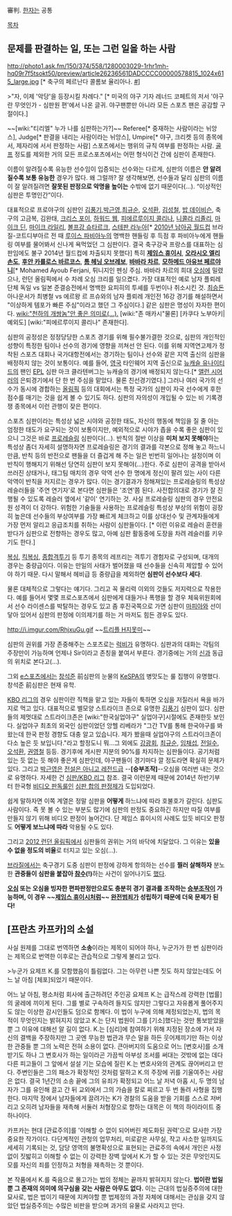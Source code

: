 審判. [[한자]]는 공통

[[목차]]
== 문제를 판결하는 일, 또는 그런 일을 하는 사람 ==
http://photo1.ask.fm/150/374/558/1280003029-1rhr1mh-hq09r7f5tsokt50/preview/article26236561DADCCCC00000578815_1024x615_large.jpg
[* 축구의 페르난다 콜롬보 율리아나. [[http://sports.media.daum.net/sports/worldsoccer/newsview?newsId=20140509181309064|#]]]

>"자, 이제 '악당'을 등장시킬 차례다." [* 미국의 야구 기자 레너드 코페트의 저서 '야구란 무엇인가 - 심판원 편'에서 나온 글귀. 야구팬뿐만 아니라 모든 스포츠 팬은 공감할 구절이다.]

~~[wiki:"티리엘" 누가 나를 심판하는가?]~~
Referee[* 중재하는 사람이라는 뉘앙스], Judge[* 판결을 내리는 사람이라는 뉘앙스], Umpire[* 야구, 크리켓 등의 종목에서, 제자리에 서서 판정하는 사람]
스포츠에서는 행위의 규칙 여부를 판정하는 사람. [[골프]] 정도를 제외한 거의 모든 프로스포츠에서는 어떤 형식이건 간에 심판이 존재한다.
  
이름이 알려질수록 유능한 선수임이 입증되는 선수와는 다르게, 심판의 이름은 '''안 알려질수록 보통 유능한''' 경우가 많다. 왜 그럴까? 잘 생각해보면, 선수들과 달리 심판의 이름이 잘 알려질려면 '''잘못된 판정으로 악명을 높이는''' 수밖에 없기 때문이다(...). “이상적인 심판은 투명인간”이다.

대표적으로 프로야구의 심판인 [[김풍기]],[[박근영]],[[최규순]], [[오석환]], [[김성철]], [[밥 데이비슨]], 축구의 고금복, 김완태, [[크리스 포이]], [[하워드 웹]], [[피에르루이지 콜리나]], [[니콜라 리졸리]], [[마이크 딘]], [[마이크 라일리]], [[볼프강 슈타르크]], [[스테판 라누아]][* [[2010년 남아공 월드컵]] 브라질-코트디부아르 전 때 [[루이스 파비아누]]의 명백한 핸들링 후 득점 후 파비아누에게 핸들링 여부를 물어봐서 신나게 욕먹었던 그 심판이다. 결국 축구강국 프랑스를 대표하는 심판임에도 불구 2014년 월드컵에 차출되지 못했다]  특히 '''[[제임스 휴이시]]''', '''[[오라시오 엘리손도]]''', '''[[후안 카를로스 바르코스]]''', '''[[톰 헤닝 오브레보]]''', '''[[바바라 차르]]''', '''[[모하메드 아유브 페르야니]]'''[* Mohamed Ayoub Ferjani, 튀니지인 펜싱 주심. 바바라 차르의 희대 [[오심]]에 밀렸으나, 런던 올림픽에서 수 차례 오심 크리를 일으켰다. 가장 대표적인 예로 남자 플뢰레 단체 독일 vs 일본 준결승전에서 명백한 요피히의 투셰를 두번이나 취소시킨 것. [[최승돈]] 아나운서가 최병철 vs 에르왕 르 프슈와의 남자 플뢰레 개인전 16강 경기를 해설하면서 "이상하게 템포가 빠른 주심"이라고 했던 그 주심이다.] 같은 심판은 명성이 자자한 편이다. [[wiki:"천하의 개쌍놈"안 좋은 의미로(...).]] [wiki:"존 매카시"물론] [카쿠다 노부아키|예외도] [wiki:"피에르루이지 콜리나" 존재한다].

심판의 공정성은 정정당당한 스포츠 경기를 위해 필수불가결한 것으로, 심판의 개인적인 성향이 특정한 팀이나 선수의 경기에 영향을 끼쳐선 안 된다. 이를 위해 지역연고제가 정착된 스포츠 대회나 국가대항전에서는 경기하는 팀이나 선수와 같은 지역 출신의 심판을 배정하지 않는 것이 보통이다. 예를 들어, [[영국]] 타인웨어 지역 출신으로 [[뉴캐슬 유나이티드]]의 팬인 [[EPL]] 심판 마크 클라텐버그는 뉴캐슬의 경기에 배정되지 않는다.[* [[앨런 시어러]]의 은퇴경기에서 단 한 번 주심을 맡았다. 물론 친선경기였다.] 그러나 여러 국가의 선수가 동시에 경합하는 [[올림픽]] 등의 대회에서는 특정 국가의 심판이 자국 선수에게 후한 점수를 매기는 것을 쉽게 볼 수 있기도 하다. 심판의 자의성이 개입될 수 있는 비 기록경쟁 종목에서 이런 관행이 잦은 편이다.

스포츠 심판이라는 특성상 넓은 시야와 공정한 태도, 자신의 행동에 책임을 질 줄 아는 엄정한 태도가 요구되는 것이 보통이지만, 예외적으로 시야가 좁을 수록 좋은 심판이 있으니 그것은 바로 [[프로레슬링]] 심판이다(...). 반칙의 절반 이상을 '''미처 보지 못해야'''하는 특성상 좀더 자세히 설명하자면 프로레슬링은 경기의 결과를 각본으로 정해 놓고 하느니만큼, 반칙 등의 반전으로 팬들을 더 즐겁게 해 주는 일은 빈번히 일어나는 설정이며 이 반칙이 행해지기 위해선 당연히 심판이 보지 못해야(...)한다. 주로 심판이 공격을 받아서 쓰러진 상태거나, 태그팀 매치의 경우 악역 선수 한 명에게 정신이 팔려 있는 사이 다른 악역이 반칙을 저지르는 경우가 많다.
이는 경기결과가 정해져있는 프로레슬링의 특성상 레슬러들을 '주연 연기자'로 본다면 심판들은 '조연'쯤 된다. 사전합의대로 경기가 잘 진행될 수 있도록 레슬러 옆에서 '같이' 연기하는 것. 사실 프로레슬링 심판의 경우 안전요원 성격이 더 강하다. 위험한 기술들을 사용하는 프로레슬링 특성상 부상의 위험이 굉장히 높은데 선수들의 부상여부를 가장 빠르게 체크하고 이를 상대선수 및 관계자들에게 가장 먼저 알리고 응급조치를 취하는 사람이 심판들이다. [* 이런 이유로 레슬러 훈련을 받다가 심판으로 전향하는 경우도 많고, 아예 심판 활동중에 도장을 차려 레슬러를 키우기도 한다.]

[[복싱]], [[킥복싱]], [[종합격투기]] 등 투기 종목의 레프리는 격투기 경험자로 구성되며, 대개의 경우는 중량급이다. 이유는 만일의 사태가 벌어졌을 때 선수들을 신속히 제압할 수 있어야 하기 때문. 다시 말해서 헤비급 등 중량급을 제외하면 '''심판이 선수보다 세다'''. 

물론 대체적으로 그렇다는 얘기다. 그리고 꼭 물리력 이외의 것들도 저지력으로 작용한다. 예를 들어서 몇몇 프로스포츠에서 심판에게 대들거나 폭행을 할 경우 체육위원회에서 선수 라이센스를 박탈하는 경우도 있고 좀 후진국쪽으로 가면 심판이 [[마피아]]와 선이 닿아 있어서 심판의 판정에 이의제기를 하는 거 마저도 힘든 경우도 있다. 

http://i.imgur.com/RhjxuGu.gif
~~[[트리플 H]]지못미~~

심판의 권위를 가장 존중해주는 스포츠로는 [[럭비]]가 유명하다. 심판과의 대화는 각팀의 주장만이 가능하며 언제나 Sir이라고 존칭을 붙여서 부른다. 경기중에는 거의 [[신]]과 동급의 위치로 본다고(…).

그외 [[e스포츠]]에서는 [[창석준]] 前심판의 눈물의 [[KeSPA]]의 병맛도는 룰 집행이 유명했다. 창석준 前심판은 현재 유학.

[[KBO 리그]]의 경우 심판이란 직책을 맡고 있는 자들이 툭하면 오심을 저질러서 욕을 바가지로 먹고 있다. 대표적으로 별모양 스트라이크 존으로 유명한 [[김풍기]] 심판이 있다. 심판들의 제멋대로 스트라이크존은 [wiki:"한국실업야구" 실업야구]시절에도 존재한듯 보인다. 실업야구 최초의 외국인 심판이었던 앙헬 리베라가 "그간 TV를 통해 한국야구를 봐왔는데 한국 판정 경향도 대충 알고 있습니다. 제가 봤을때 실업야구의 스트라이크존이 다소 높은 듯 보입니다."라고 할정도니 뭐...그 외에도 [[강광회]], [[최규순]], [[임채섭]], [[전일수]], [[오석환]], [[권영철]] 등등. 경기후에 게시판 지분의 90%를 차지하는 심판들이다. 공기처럼 있는 듯 없는 듯 해야 좋은게 심판인데, 야구팬들이 경기마다 깔 정도라면 확실히 문제가 있다. 그리고 [[박근영]]은 [[전설은 아니고 레전드급]] --'''[승부조작]'''--오심을 여러번 내는 것으로 유명하다. 자세한 건 [[심판/KBO 리그]] 참조. 결국 이런문제 때문에 2014년 하반기부터 한국형 [[비디오 판독]]룰인 [[심판 합의 판정제]]가 도입되었다.

쉽게 말하자면 이쪽 계열은 정말 심판을 '''어떻게''' 하느냐에 따라 호불호가 갈린다. 심판도 사람이다. 즉 못 볼 수 있는 부분도 많기에 심판의 판정도 중요하긴 하지만 따질 여부를 만들지 않기 위해 비디오 판정이 늘어간다. 단 제임스 휴이시의 사례도 있듯 비디오 판정도 '''어떻게 보느냐에 따라''' 악용될 수도 있다.

그리고 [[2012 런던 올림픽]]에서 심판들의 권위는 거의 바닥에 치달았다. 그 이유는 '''있을 수 없을 정도의 비율'''로 터지고 있는 오심(...).

[[브라질]]에서는 축구경기 도중 심판이 판정에 강하게 항의하는 선수를 '''찔러 살해하자''' 분노한 '''관중들이 심판을 붙잡아 [[참수]](!)'''하는 사건이 일어나기도 [http://sportsillustrated.cnn.com/soccer/news/20130706/brazil-soccer-beheading-decapitation.ap/ 했다].

'''[[오심]] 또는 오심을 빙자한 편파판정만으로도 충분히 경기 결과를 조작하는 [[승부조작]]이 가능하며, 이 경우 ~~[[제임스 휴이시]]처럼~~ [[완전범죄]]가 성립하기 때문에 더욱 문제가 된다!'''

== [프란츠 카프카]의 소설 ==
사실 원제를 그대로 번역하면 '''소송'''이라는 제목이 되어야 하나, 누군가가 한 번 심판이라는 제목으로 번역한 이후로는 관습적으로 그렇게 불리고 있다.

>누군가 요제프 K.를 모함했음이 틀림없다. 그는 아무런 나쁜 짓도 하지 않았는데도 어느 날 아침 [체포]되었기 때문이다.

어느 날 아침, 평소처럼 회사에 출근하려던 주인공 요제프 K.는 급작스레 강력한 [법률]의 굴레에 끼이게 된다. 그를 별로 구속하려 들지도 않지만 그렇다고 자유롭게 풀어주지도 않는 이상한 감시인들도 덤으로 함께다. 이 법이 누구에 의해 제정되었는지, 법의 목적이 무엇인지는 밝혀지지 않았고 K.는 단지 법원이 그를 [기소]했다는 것만 통보받았을 뿐 그 이유에 대해선 알 길이 없다. K.는 [심리]에 참여하기 위해 지정된 장소에 가서 자신의 결백을 주장하지만 그 곳엔 무능한 법관과 무슨 말을 하든 웃어제끼기만 하는 이상한 관중들 뿐 그의 노력은 전혀 소용이 없다. 큰아버지의 도움으로 어느 [변호사]를 소개받기도 하나 그 변호사가 하는 일이라곤 가끔씩 아부성 조서를 써대는 것밖에 없는 데다 다른 피고들이 그 앞에서 설설 기는 모습에 질린 K.는 변호사와의 관계도 끊어버리고 만다. 주변인들은 그의 패소가 확정적인 것처럼 말하고 K.의 주장에 귀를 기울여주는 사람은 없다. 결국 1년간의 소송 끝에 그의 유죄가 확정되고 어느 날 저녁 아홉 시, 두 명의 남자가 그를 유인해 끌고 간 뒤 교외에서 그의 가슴을 칼로 찌르고 두 번 돌려 사형을 집행한다. 마지막 장에서 남자들에게 끌려가는 K가 경찰의 도움을 받을 기회를 스스로 저버리고 오히려 남자들을 재촉해 서둘러 처형장으로 향하는 대목은 이 책의 하이라이트 중 하나이다.

카프카는 현대 [관료주의]를 '이해할 수 없이 되어버린 제도화된 권력'으로 묘사한 가장 중요한 작가이다. 다단계적인 관청의 업무처리, 미로같은 사무실, 작고 사소한 일까지도 세세히 기록되는 것, 담당 영역의 불명확성으로 표현되는 관료주의 속에서 개인은 사정없이 짓밟히고 이해할 수 없는 이 강력한 장벽 앞에서 K.가 할 수 있는 것은 무엇인지도 모를 자신의 죄를 인정하고 처형을 재촉하는 것 뿐이다.

본 작품에서 K.를 죽음으로 몰고가는 법의 정체는 끝까지 밝혀지지 않는다. '''법이란 법일뿐 그 존재의 의미에 의구심을 갖는 사람은 아무도 없다.''' 이는 근대의 법실증주의에 대한 묘사로, 법은 법이기 때문에 지켜야할 뿐 법제정의 과정 자체에 대해서는 관심을 갖지 않았던 법실증주의는 수많은 비판을 받으며 과거의 유물로 사라지고 만다.
